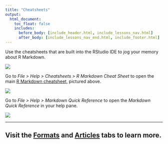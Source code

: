 ```yaml
---
title: "Cheatsheets"
output:
  html_document:
    toc_float: false
    includes:
      before_body: [include_header.html, include_lessons_nav.html]
      after_body: [include_lessons_nav_end.html, include_footer.html]
---
```


Use the cheatsheets that are built into the RStudio IDE to jog your memory about R Markdown.

[![](lesson-images/cheatsheets-1-cheatsheet.png)](http://www.rstudio.com/wp-content/uploads/2016/03/rmarkdown-cheatsheet-2.0.pdf)
</br>

Go to *File > Help > Cheatsheets > R Markdown Cheat Sheet* to open the main [R Markdown cheatsheet](http://www.rstudio.com/wp-content/uploads/2016/03/rmarkdown-cheatsheet-2.0.pdf), pictured above.

![](lesson-images/cheatsheets-2-path.png)
</br>

Go to *File > Help > Markdown Quick Reference* to open the *Markdown Quick Reference* in your help pane.

![](lesson-images/cheatsheets-3-quick-reference.png)
</br>

****

## Visit the [Formats](formats.html) and [Articles](articles.html) tabs to learn more.{.continue-link}
